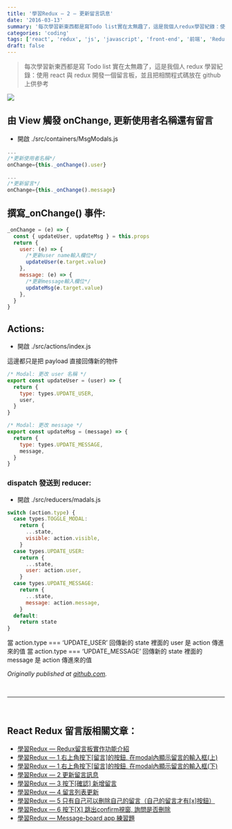 ```yaml
---
title: '學習Redux — 2 — 更新留言訊息'
date: '2016-03-13'
summary: '每次學習新東西都是寫Todo list實在太無趣了，這是我個人redux學習紀錄：使用react與redux開發一個留言板，並且把相關程式碼放在github上供參考'
categories: 'coding'
tags: ['react', 'redux', 'js', 'javascript', 'front-end', '前端', 'Redux留言板系列']
draft: false
---
```


> 每次學習新東西都是寫 Todo list 實在太無趣了，這是我個人 redux 學習紀錄：使用 react 與 redux 開發一個留言板，並且把相關程式碼放在 github 上供參考

![](/static/images/blog/react-redux-messageboard/0_al5XR9miDNZkHDbF.png)

## 由 View 觸發 onChange, 更新使用者名稱還有留言

- 開啟 ./src/containers/MsgModals.js

```js showLineNumbers
...
/*更新使用者名稱*/
onChange={this._onChange().user}

...
/*更新留言*/
onChange={this._onChange().message}
```

## 撰寫\_onChange() 事件:

```js showLineNumbers
_onChange = (e) => {
  const { updateUser, updateMsg } = this.props
  return {
    user: (e) => {
      /*更新user name輸入欄位*/
      updateUser(e.target.value)
    },
    message: (e) => {
      /*更新message輸入欄位*/
      updateMsg(e.target.value)
    },
  }
}
```

## Actions:

- 開啟 ./src/actions/index.js

這邊都只是把 payload 直接回傳新的物件

```js showLineNumbers
/* Modal: 更改 user 名稱 */
export const updateUser = (user) => {
  return {
    type: types.UPDATE_USER,
    user,
  }
}

/* Modal: 更改 message */
export const updateMsg = (message) => {
  return {
    type: types.UPDATE_MESSAGE,
    message,
  }
}
```

### dispatch 發送到 reducer:

- 開啟 ./src/reducers/madals.js

```js showLineNumbers
switch (action.type) {
  case types.TOGGLE_MODAL:
    return {
      ...state,
      visible: action.visible,
    }
  case types.UPDATE_USER:
    return {
      ...state,
      user: action.user,
    }
  case types.UPDATE_MESSAGE:
    return {
      ...state,
      message: action.message,
    }
  default:
    return state
}
```

當 action.type === ‘UPDATE_USER’
回傳新的 state 裡面的 user 是 action 傳進來的值
當 action.type === ‘UPDATE_MESSAGE’
回傳新的 state 裡面的 message 是 action 傳進來的值

_Originally published at [github.com](https://github.com/justin3737/redux-message-board/issues/4)._

<br />
<hr />
<br />

## React Redux 留言版相關文章：

- <a href="/blog/react-redux-messageboard/react-redux-messageboard-0-intro">
    學習Redux — Redux留言板實作功能介紹
  </a>
  <br />
- <a href="/blog/react-redux-messageboard/react-redux-messageboard-1">
    學習Redux — 1 右上角按下[留言]的按鈕, 在modal內顯示留言的輸入框(上)
  </a>
  <br />
- <a href="/blog/react-redux-messageboard/react-redux-messageboard-1-2">
    學習Redux — 1 右上角按下[留言]的按鈕, 在modal內顯示留言的輸入框(下)
  </a>
  <br />
- <a href="/blog/react-redux-messageboard/react-redux-messageboard-2">學習Redux — 2 更新留言訊息</a>
  <br />
- <a href="/blog/react-redux-messageboard/react-redux-messageboard-3">
    學習Redux — 3 按下[確認] 新增留言
  </a>
  <br />
- <a href="/blog/react-redux-messageboard/react-redux-messageboard-4">學習Redux — 4 留言列表更新</a>
  <br />
- <a href="/blog/react-redux-messageboard/react-redux-messageboard-5">
    學習Redux — 5 只有自己可以刪除自己的留言（自己的留言才有[x]按鈕）
  </a>
  <br />
- <a href="/blog/react-redux-messageboard/react-redux-messageboard-6">
    學習Redux — 6 按下[X] 跳出confirm視窗, 詢問是否刪除
  </a>
  <br />
- <a href="/blog/react-redux-messageboard/react-redux-messageboard-7-practice/">
    學習Redux — Message-board app 練習題
  </a>
  <br />
